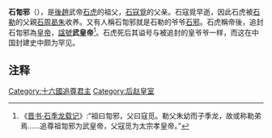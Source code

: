 '''石㔨邪'''（{{bd|？||？}}），是[[後趙|後趙]]武帝[[石虎|石虎]]的祖父，[[石寇覓|石寇覓]]的父亲。石寇覓早逝，因此石虎被[[石勒|石勒]]的父親[[石周曷朱|石周曷朱]]收养。又有人稱石㔨邪就是石勒的爷爷[[石邪|石邪]]。石虎稱帝後，追封石㔨邪為[[皇帝|皇帝]]，[[諡號|諡號]]'''武皇帝'''<ref>《[[s:晋书/卷106|晋书·石季龙载记]]》:“祖曰㔨邪，父曰寇觅。勒父朱幼而子季龙，故或称勒弟焉……追尊祖㔨邪为武皇帝，父寇觅为太宗孝皇帝。”</ref>。石虎死后其谥号与被追封的皇爷爷一样，而这在中国封建史中颇为罕见。

==注释==
{{Reflist|2}}

[[Category:十六國追尊君主|Category:十六國追尊君主]]
[[Category:后赵皇室|Category:后赵皇室]]